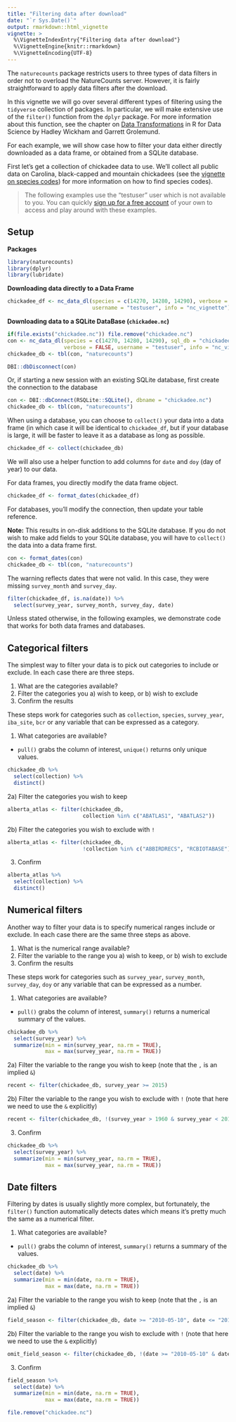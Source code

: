 ```yaml
---
title: "Filtering data after download"
date: "`r Sys.Date()`"
output: rmarkdown::html_vignette
vignette: >
  %\VignetteIndexEntry{"Filtering data after download"}
  %\VignetteEngine{knitr::rmarkdown}
  %\VignetteEncoding{UTF-8}
---
```


The `naturecounts` package restricts users to three types of data filters in order not to overload the NatureCounts server. However, it is fairly straightforward to apply data filters after the download. 

In this vignette we will go over several different types of filtering using the `tidyverse` collection of packages. In particular, we will make extensive use of the `filter()` function from the `dplyr` package. For more information about this function, see the chapter on [Data Transformations](https://r4ds.had.co.nz/transform.html#filter-rows-with-filter) in R for Data Science by Hadley Wickham and Garrett Grolemund.

For each example, we will show case how to filter your data either directly downloaded as a data frame, or obtained from a SQLite database.

First let's get a collection of chickadee data to use. We'll collect all public data on Carolina, black-capped and mountain chickadees (see the [vignette on species codes](species-codes.html)) for more information on how to find species codes).

> The following examples use the "testuser" user which is not available to you. 
> You can quickly [sign up for a free account](https://www.birdscanada.org/birdmon/default/register.jsp)
> of your own to access and play around with these examples. 

## Setup

**Packages**

```r
library(naturecounts)
library(dplyr)
library(lubridate)
```

**Downloading data directly to a Data Frame**
```r
chickadee_df <- nc_data_dl(species = c(14270, 14280, 14290), verbose = FALSE,
                           username = "testuser", info = "nc_vignette")
```

**Downloading data to a SQLite DataBase (`chickadee.nc`)**
```r
if(file.exists("chickadee.nc")) file.remove("chickadee.nc")
con <- nc_data_dl(species = c(14270, 14280, 14290), sql_db = "chickadee", 
                  verbose = FALSE, username = "testuser", info = "nc_vignette")
chickadee_db <- tbl(con, "naturecounts")
```

```r
DBI::dbDisconnect(con)
```

Or, if starting a new session with an existing SQLite database, first create the connection to the database
```r
con <- DBI::dbConnect(RSQLite::SQLite(), dbname = "chickadee.nc")
chickadee_db <- tbl(con, "naturecounts")
```

When using a database, you can choose to `collect()` your data into a data frame (in which case it will be identical to `chickadee_df`, but if your database is large, it will be faster to leave it as a database as long as possible.

```r
chickadee_df <- collect(chickadee_db)
```

We will also use a helper function to add columns for `date` and `doy` (day of year) to our data.

For data frames, you directly modify the data frame object.
```r
chickadee_df <- format_dates(chickadee_df)
```

For databases, you'll modify the connection, then update your table reference.

**Note:** This results in on-disk additions to the SQLite database. If you do not wish to make add fields to your SQLite database, you will have to `collect()` the data into a data frame first.

```r
con <- format_dates(con)
chickadee_db <- tbl(con, "naturecounts")
```


The warning reflects dates that were not valid. In this case, they were missing `survey_month` and `survey_day`.

```r
filter(chickadee_df, is.na(date)) %>%
  select(survey_year, survey_month, survey_day, date)
```

Unless stated otherwise, in the following examples, we demonstrate code that works for both data frames and databases.

## Categorical filters

The simplest way to filter your data is to pick out categories to include or exclude. In each case there are three steps.

1. What are the categories available?
2. Filter the categories you a) wish to keep, or b) wish to exclude
3. Confirm the results

These steps work for categories such as `collection`, `species`, `survey_year`, `iba_site`, `bcr` or any variable that can be expressed as a category.

1. What categories are available?
- `pull()` grabs the column of interest, `unique()` returns only unique values.

```r
chickadee_db %>%
  select(collection) %>%
  distinct()
```

2a) Filter the categories you wish to keep
```r
alberta_atlas <- filter(chickadee_db, 
                        collection %in% c("ABATLAS1", "ABATLAS2"))
```

2b) Filter the categories you wish to exclude with `!`
```r
alberta_atlas <- filter(chickadee_db, 
                        !collection %in% c("ABBIRDRECS", "RCBIOTABASE"))
```

3. Confirm
```r
alberta_atlas %>%
  select(collection) %>%
  distinct()
```

## Numerical filters

Another way to filter your data is to specify numerical ranges include or exclude. In each case there are the same three steps as above.

1. What is the numerical range available?
2. Filter the variable to the range you a) wish to keep, or b) wish to exclude
3. Confirm the results

These steps work for categories such as `survey_year`, `survey_month`, `survey_day`, `doy` or any variable that can be expressed as a number.

1. What categories are available?
- `pull()` grabs the column of interest, `summary()` returns a numerical summary of the values.

```r
chickadee_db %>%
  select(survey_year) %>%
  summarize(min = min(survey_year, na.rm = TRUE), 
            max = max(survey_year, na.rm = TRUE))
```

2a) Filter the variable to the range you wish to keep (note that the `,` is an implied `&`)
```r
recent <- filter(chickadee_db, survey_year >= 2015)
```

2b) Filter the variable to the range you wish to exclude with `!` (note that here we need to use the `&` explicitly)
```r
recent <- filter(chickadee_db, !(survey_year > 1960 & survey_year < 2015))
```

3. Confirm
```r
chickadee_db %>%
  select(survey_year) %>%
  summarize(min = min(survey_year, na.rm = TRUE), 
            max = max(survey_year, na.rm = TRUE))
```

## Date filters

Filtering by dates is usually slightly more complex, but fortunately, the `filter()` function automatically detects dates which means it's pretty much the same as a numerical filter.

1. What categories are available?
- `pull()` grabs the column of interest, `summary()` returns a summary of the values.

```r
chickadee_db %>%
  select(date) %>%
  summarize(min = min(date, na.rm = TRUE), 
            max = max(date, na.rm = TRUE))
```

2a) Filter the variable to the range you wish to keep (note that the `,` is an implied `&`)
```r
field_season <- filter(chickadee_db, date >= "2010-05-10", date <= "2010-09-21")
```

2b) Filter the variable to the range you wish to exclude with `!` (note that here we need to use the `&` explicitly)
```r
omit_field_season <- filter(chickadee_db, !(date >= "2010-05-10" & date <= "2010-09-21"))
```

3. Confirm
```r
field_season %>%
  select(date) %>%
  summarize(min = min(date, na.rm = TRUE), 
            max = max(date, na.rm = TRUE))
```

```r
file.remove("chickadee.nc")
```


